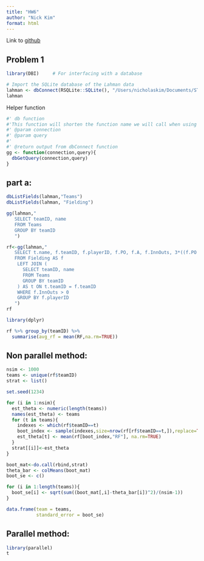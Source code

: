 ```yaml
---
title: "HW6"
author: "Nick Kim"
format: html
---
```


Link to [github]("https://github.com/nick-kimm/STAT-506-Final-HW6.git")

## Problem 1

```r
library(DBI)     # For interfacing with a database

# Import the SQLite database of the Lahman data
lahman <- dbConnect(RSQLite::SQLite(), "/Users/nicholaskim/Documents/STAT 506/HW6/lahman_1871-2022.sqlite")
lahman
```

Helper function
```r
#' db function
#'This function will shorten the function name we will call when using dbConnect for ease of use for the user
#' @param connection 
#' @param query 
#'
#' @return output from dbConnect function
gg <- function(connection,query){
  dbGetQuery(connection,query)
}
```

## part a:
```r
dbListFields(lahman,"Teams")
dbListFields(lahman, "Fielding")
```
```r
gg(lahman,"
   SELECT teamID, name
   FROM Teams
   GROUP BY teamID
   ")

```
```r
rf<-gg(lahman,"
   SELECT t.name, f.teamID, f.playerID, f.PO, f.A, f.InnOuts, 3*((f.PO + f.A)*1.0/f.InnOuts) AS RF
   FROM Fielding AS f
    LEFT JOIN (
      SELECT teamID, name 
      FROM Teams
      GROUP BY teamID
    ) AS t ON t.teamID = f.teamID
    WHERE f.InnOuts > 0
    GROUP BY f.playerID
   ")
rf
```
```r
library(dplyr)

rf %>% group_by(teamID) %>% 
  summarise(avg_rf = mean(RF,na.rm=TRUE))
```
## Non parallel method:
```r
nsim <- 1000
teams <- unique(rf$teamID)
strat <- list()

set.seed(1234)

for (i in 1:nsim){
  est_theta <- numeric(length(teams)) 
  names(est_theta) <- teams
  for (t in teams){
    indexes <- which(rf$teamID==t)
    boot_index <- sample(indexes,size=nrow(rf[rf$teamID==t,]),replace=TRUE)
    est_theta[t] <- mean(rf[boot_index,"RF"], na.rm=TRUE)
  }
  strat[[i]]<-est_theta
}
```

```r
boot_mat<-do.call(rbind,strat)
theta_bar <- colMeans(boot_mat)
boot_se <- c()

for (i in 1:length(teams)){
  boot_se[i] <- sqrt(sum((boot_mat[,i]-theta_bar[i])^2)/(nsim-1))
}

data.frame(team = teams,
           standard_error = boot_se)
```

## Parallel method:

```r
library(parallel)
t
```



